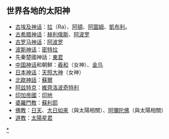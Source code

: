 == 世界各地的太阳神 ==
* [[埃及神話|古埃及神话]]：[[拉_(埃及神祇)|拉]]（Ra）、[[阿頓|阿頓]]、[[阿圖姆|阿圖姆]]、[[凱布利|凱布利]]。
* [[古希腊神话|古希腊神话]]：[[赫利俄斯|赫利俄斯]]、[[阿波罗|阿波罗]]
* [[古罗马神话|古罗马神话]]：[[阿波罗|阿波罗]]
* [[波斯神话|波斯神话]]：[[密特拉|密特拉]]
* 先秦楚國神話：[[東君|東君]]
* [[中国神话|中国神话]]和朝鮮：[[羲和|羲和]]（女神）、[[金乌|金乌]]
* [[日本神话|日本神话]]：[[天照大神|天照大神]]（女神）
* [[北歐神話|北歐神話]]：[[蘇爾_(北歐神祇)|蘇爾]]
* [[阿兹特克|阿兹特克]]：[[維齊洛波奇特利|維齊洛波奇特利]]
* [[印加帝國|印加帝國]]：[[印地|印地]]
* [[婆羅門教|婆羅門教]]：[[蘇利耶|蘇利耶]]
* [[佛教|佛教]]：[[日天|日天]]、[[大日如來|大日如來]]（與太陽相關）、[[阿彌陀佛|阿彌陀佛]]（與太陽相關）
* [[道教|道教]]：[[太陽星君|太陽星君]]

[[Category:太阳神|*]]